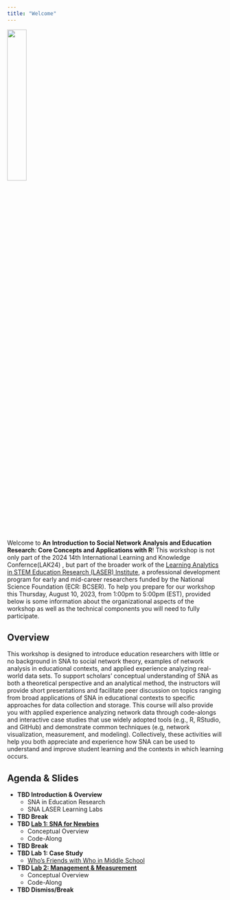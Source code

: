 ```yaml
---
title: "Welcome"
---
```

![](img/LASER_Hx.png){width="30%"}

Welcome to **An Introduction to Social Network Analysis and Education
Research: Core Concepts and Applications with R**! This workshop is not
only part of the 2024 14th International Learning and Knowledge
Confernce(LAK24) , but part of the broader work of the [Learning
Analytics in STEM Education Research (LASER)
Institute](https://fi.ncsu.edu/projects/laser-institute/), a
professional development program for early and mid-career researchers
funded by the National Science Foundation (ECR: BCSER). To help you
prepare for our workshop this Thursday, August 10, 2023, from 1:00pm to
5:00pm (EST), provided below is some information about the
organizational aspects of the workshop as well as the technical
components you will need to fully participate.

## Overview

This workshop is designed to introduce education researchers with little
or no background in SNA to social network theory, examples of network
analysis in educational contexts, and applied experience analyzing
real-world data sets. To support scholars' conceptual understanding of
SNA as both a theoretical perspective and an analytical method, the
instructors will provide short presentations and facilitate peer
discussion on topics ranging from broad applications of SNA in
educational contexts to specific approaches for data collection and
storage. This course will also provide you with applied experience
analyzing network data through code-alongs and interactive case studies
that use widely adopted tools (e.g., R, RStudio, and GitHub) and
demonstrate common techniques (e.g, network visualization, measurement,
and modeling). Collectively, these activities will help you both
appreciate and experience how SNA can be used to understand and improve
student learning and the contexts in which learning occurs.

## Agenda & Slides

-   **TBD Introduction &
    Overview**
    -   SNA in Education Research
    -   SNA LASER Learning Labs
-   **TBD Break**
-   **TBD [Lab 1: SNA for
    Newbies](https://laser-institute.github.io/network-analysis/lab-1/sna-lab-1-slides.html#1)**
    -   Conceptual Overview
    -   Code-Along
-   **TBD Break**
-   **TBD Lab 1: Case Study**
    -   [Who's Friends with Who in Middle
        School](https://laser-institute.github.io/network-analysis/lab-1/sna-lab-1-case-study-key.html)
-   **TBD [Lab 2: Management &
    Measurement](https://laser-institute.github.io/network-analysis/lab-2/sna-lab-2-slides.html#1)**
    -   Conceptual Overview
    -   Code-Along
-   **TBD Dismiss/Break**